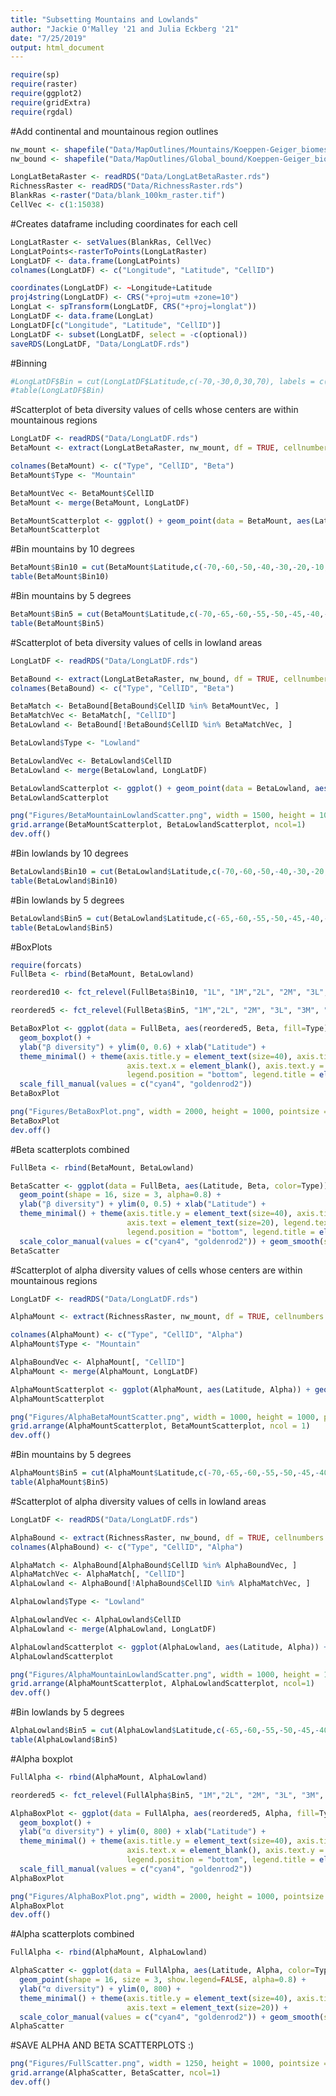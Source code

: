 ```yaml
---
title: "Subsetting Mountains and Lowlands"
author: "Jackie O'Malley '21 and Julia Eckberg '21"
date: "7/25/2019"
output: html_document
---
```


```r
require(sp)
require(raster)
require(ggplot2)
require(gridExtra)
require(rgdal)
```


#Add continental and mountainous region outlines
```r
nw_mount <- shapefile("Data/MapOutlines/Mountains/Koeppen-Geiger_biomes.shp")
nw_bound <- shapefile("Data/MapOutlines/Global_bound/Koeppen-Geiger_biomes.shp")

LongLatBetaRaster <- readRDS("Data/LongLatBetaRaster.rds")
RichnessRaster <- readRDS("Data/RichnessRaster.rds")
BlankRas <-raster("Data/blank_100km_raster.tif")
CellVec <- c(1:15038)
```


#Creates dataframe including coordinates for each cell
```r
LongLatRaster <- setValues(BlankRas, CellVec)
LongLatPoints<-rasterToPoints(LongLatRaster)
LongLatDF <- data.frame(LongLatPoints)
colnames(LongLatDF) <- c("Longitude", "Latitude", "CellID")

coordinates(LongLatDF) <- ~Longitude+Latitude 
proj4string(LongLatDF) <- CRS("+proj=utm +zone=10") 
LongLat <- spTransform(LongLatDF, CRS("+proj=longlat")) 
LongLatDF <- data.frame(LongLat)
LongLatDF[c("Longitude", "Latitude", "CellID")]
LongLatDF <- subset(LongLatDF, select = -c(optional))
saveRDS(LongLatDF, "Data/LongLatDF.rds")
```

#Binning
```r
#LongLatDF$Bin = cut(LongLatDF$Latitude,c(-70,-30,0,30,70), labels = c("M1, M2, M3, M4"))
#table(LongLatDF$Bin)
```


#Scatterplot of beta diversity values of cells whose centers are within mountainous regions 
```r
LongLatDF <- readRDS("Data/LongLatDF.rds")
BetaMount <- extract(LongLatBetaRaster, nw_mount, df = TRUE, cellnumbers = TRUE)

colnames(BetaMount) <- c("Type", "CellID", "Beta")
BetaMount$Type <- "Mountain"

BetaMountVec <- BetaMount$CellID
BetaMount <- merge(BetaMount, LongLatDF)

BetaMountScatterplot <- ggplot() + geom_point(data = BetaMount, aes(Latitude, Beta), shape = 16, size = 5, show.legend = FALSE, alpha=0.5, color = "goldenrod2") + ylab("Mountainous β diversity") + ylim(0, 0.6) + xlab("Latitude") + theme_minimal() +  theme(axis.title.y = element_text(size=32), axis.title.x = element_text(size=32),  axis.text = element_text(size=20))
BetaMountScatterplot
```

#Bin mountains by 10 degrees
```r
BetaMount$Bin10 = cut(BetaMount$Latitude,c(-70,-60,-50,-40,-30,-20,-10,0,10,20,30,40,50,60), labels = c("1M", "2M", "3M", "4M", "5M", "6M", "7M", "8M", "9M", "10M", "11M", "12M", "13M"))
table(BetaMount$Bin10)
```

#Bin mountains by 5 degrees
```r
BetaMount$Bin5 = cut(BetaMount$Latitude,c(-70,-65,-60,-55,-50,-45,-40,-35,-30,-25,-20,-15,-10,-5,0,5,10,15,20,25,30,35,40,45,50,55), labels = c("1M", "2M", "3M", "4M", "5M", "6M", "7M", "8M", "9M", "10M", "11M", "12M", "13M", "14M", "15M", "16M", "17M", "18M", "19M", "20M", "21M", "22M", "23M", "24M", "25M"))
table(BetaMount$Bin5)
```

#Scatterplot of beta diversity values of cells in lowland areas 
```r
LongLatDF <- readRDS("Data/LongLatDF.rds")

BetaBound <- extract(LongLatBetaRaster, nw_bound, df = TRUE, cellnumbers = TRUE)
colnames(BetaBound) <- c("Type", "CellID", "Beta")

BetaMatch <- BetaBound[BetaBound$CellID %in% BetaMountVec, ]
BetaMatchVec <- BetaMatch[, "CellID"]
BetaLowland <- BetaBound[!BetaBound$CellID %in% BetaMatchVec, ]

BetaLowland$Type <- "Lowland"

BetaLowlandVec <- BetaLowland$CellID
BetaLowland <- merge(BetaLowland, LongLatDF)

BetaLowlandScatterplot <- ggplot() + geom_point(data = BetaLowland, aes(Latitude, Beta), shape = 16, size = 5, show.legend = FALSE, alpha=0.5, color = "cyan4") + ylab("Lowland β diversity") + ylim(0, 0.6) + xlab("Latitude") + theme_minimal() + theme(axis.title.y = element_text(size=32), axis.title.x = element_text(size=32),  axis.text = element_text(size=20))
BetaLowlandScatterplot

png("Figures/BetaMountainLowlandScatter.png", width = 1500, height = 1000, pointsize = 20)
grid.arrange(BetaMountScatterplot, BetaLowlandScatterplot, ncol=1)
dev.off()
```

#Bin lowlands by 10 degrees
```r
BetaLowland$Bin10 = cut(BetaLowland$Latitude,c(-70,-60,-50,-40,-30,-20,-10,0,10,20,30,40,50,60), labels = c("1L", "2L", "3L", "4L", "5L", "6L", "7L", "8L", "9L", "10L", "11L", "12L", "13L"))
table(BetaLowland$Bin10)
```

#Bin lowlands by 5 degrees
```r
BetaLowland$Bin5 = cut(BetaLowland$Latitude,c(-65,-60,-55,-50,-45,-40,-35,-30,-25,-20,-15,-10,-5,0,5,10,15,20,25,30,35,40,45,50,55,60), labels = c("2L", "3L", "4L", "5L", "6L", "7L", "8L", "9L", "10L", "11L", "12L", "13L", "14L", "15L", "16L", "17L", "18L", "19L", "20L", "21L", "22L", "23L", "24L", "25L", "26L"))
table(BetaLowland$Bin5)
```


#BoxPlots
```r
require(forcats)
FullBeta <- rbind(BetaMount, BetaLowland)

reordered10 <- fct_relevel(FullBeta$Bin10, "1L", "1M","2L", "2M", "3L", "3M", "4L", "4M", "5L", "5M", "6L", "6M", "7L", "7M", "8L", "8M","9L", "9M", "10L", "10M", "11L", "11M", "12L", "12M", "13L", "13M")

reordered5 <- fct_relevel(FullBeta$Bin5, "1M","2L", "2M", "3L", "3M", "4L", "4M", "5L", "5M", "6L", "6M", "7L", "7M", "8L", "8M","9L", "9M", "10L", "10M", "11L", "11M", "12L", "12M", "13L", "13M", "14L", "14M","15L", "15M", "16L", "16M", "17L", "17M", "18L", "18M", "19L", "19M", "20L", "20M", "21L", "21M","22L", "22M", "23L", "23M", "24L", "24M", "25L", "25M", "26L")

BetaBoxPlot <- ggplot(data = FullBeta, aes(reordered5, Beta, fill=Type)) + 
  geom_boxplot() + 
  ylab("β diversity") + ylim(0, 0.6) + xlab("Latitude") + 
  theme_minimal() + theme(axis.title.y = element_text(size=40), axis.title.x = element_text(size=40),  
                          axis.text.x = element_blank(), axis.text.y = element_text(size=20), legend.text = element_text(size=32), 
                          legend.position = "bottom", legend.title = element_blank()) + 
  scale_fill_manual(values = c("cyan4", "goldenrod2"))
BetaBoxPlot

png("Figures/BetaBoxPlot.png", width = 2000, height = 1000, pointsize = 20)
BetaBoxPlot
dev.off()
```


#Beta scatterplots combined
```r
FullBeta <- rbind(BetaMount, BetaLowland)

BetaScatter <- ggplot(data = FullBeta, aes(Latitude, Beta, color=Type)) + 
  geom_point(shape = 16, size = 3, alpha=0.8) + 
  ylab("β diversity") + ylim(0, 0.5) + xlab("Latitude") + 
  theme_minimal() + theme(axis.title.y = element_text(size=40), axis.title.x = element_text(size=40),  
                          axis.text = element_text(size=20), legend.text = element_text(size=32), 
                          legend.position = "bottom", legend.title = element_blank()) + 
  scale_color_manual(values = c("cyan4", "goldenrod2")) + geom_smooth(size = 2, show.legend = FALSE)
BetaScatter
```


#Scatterplot of alpha diversity values of cells whose centers are within mountainous regions 
```r
LongLatDF <- readRDS("Data/LongLatDF.rds")

AlphaMount <- extract(RichnessRaster, nw_mount, df = TRUE, cellnumbers = TRUE)

colnames(AlphaMount) <- c("Type", "CellID", "Alpha")
AlphaMount$Type <- "Mountain"

AlphaBoundVec <- AlphaMount[, "CellID"]
AlphaMount <- merge(AlphaMount, LongLatDF)

AlphaMountScatterplot <- ggplot(AlphaMount, aes(Latitude, Alpha)) + geom_point(shape = 16, size = 5, show.legend = FALSE, alpha=0.5, color = "goldenrod2") + ylab("Mountainous α diversity") + ylim (0, 800) + xlab("Latitude") + theme_minimal() + theme(axis.title.y = element_text(size=32), axis.title.x = element_text(size=32),  axis.text = element_text(size=20))
AlphaMountScatterplot

png("Figures/AlphaBetaMountScatter.png", width = 1000, height = 1000, pointsize = 20)
grid.arrange(AlphaMountScatterplot, BetaMountScatterplot, ncol = 1)
dev.off()
```


#Bin mountains by 5 degrees
```r
AlphaMount$Bin5 = cut(AlphaMount$Latitude,c(-70,-65,-60,-55,-50,-45,-40,-35,-30,-25,-20,-15,-10,-5,0,5,10,15,20,25,30,35,40,45,50,55), labels = c("1M", "2M", "3M", "4M", "5M", "6M", "7M", "8M", "9M", "10M", "11M", "12M", "13M", "14M", "15M", "16M", "17M", "18M", "19M", "20M", "21M", "22M", "23M", "24M", "25M"))
table(AlphaMount$Bin5)
```



#Scatterplot of alpha diversity values of cells in lowland areas 
```r
LongLatDF <- readRDS("Data/LongLatDF.rds")

AlphaBound <- extract(RichnessRaster, nw_bound, df = TRUE, cellnumbers = TRUE)
colnames(AlphaBound) <- c("Type", "CellID", "Alpha")

AlphaMatch <- AlphaBound[AlphaBound$CellID %in% AlphaBoundVec, ]
AlphaMatchVec <- AlphaMatch[, "CellID"]
AlphaLowland <- AlphaBound[!AlphaBound$CellID %in% AlphaMatchVec, ]

AlphaLowland$Type <- "Lowland"

AlphaLowlandVec <- AlphaLowland$CellID
AlphaLowland <- merge(AlphaLowland, LongLatDF)

AlphaLowlandScatterplot <- ggplot(AlphaLowland, aes(Latitude, Alpha)) + geom_point(shape = 16, size = 5, show.legend = FALSE, alpha=0.5, color = "cyan4") + ylab("Lowland α diversity") + ylim(0, 800) + xlab("Latitude") + theme_minimal() + theme(axis.title.y = element_text(size=32), axis.title.x = element_text(size=32),  axis.text = element_text(size=20))
AlphaLowlandScatterplot

png("Figures/AlphaMountainLowlandScatter.png", width = 1000, height = 1000, pointsize = 20)
grid.arrange(AlphaMountScatterplot, AlphaLowlandScatterplot, ncol=1)
dev.off()
```


#Bin lowlands by 5 degrees
```r
AlphaLowland$Bin5 = cut(AlphaLowland$Latitude,c(-65,-60,-55,-50,-45,-40,-35,-30,-25,-20,-15,-10,-5,0,5,10,15,20,25,30,35,40,45,50,55,60), labels = c("2L", "3L", "4L", "5L", "6L", "7L", "8L", "9L", "10L", "11L", "12L", "13L", "14L", "15L", "16L", "17L", "18L", "19L", "20L", "21L", "22L", "23L", "24L", "25L", "26L"))
table(AlphaLowland$Bin5)
```


#Alpha boxplot
```r
FullAlpha <- rbind(AlphaMount, AlphaLowland)

reordered5 <- fct_relevel(FullAlpha$Bin5, "1M","2L", "2M", "3L", "3M", "4L", "4M", "5L", "5M", "6L", "6M", "7L", "7M", "8L", "8M","9L", "9M", "10L", "10M", "11L", "11M", "12L", "12M", "13L", "13M", "14L", "14M","15L", "15M", "16L", "16M", "17L", "17M", "18L", "18M", "19L", "19M", "20L", "20M", "21L", "21M","22L", "22M", "23L", "23M", "24L", "24M", "25L", "25M", "26L")

AlphaBoxPlot <- ggplot(data = FullAlpha, aes(reordered5, Alpha, fill=Type)) + 
  geom_boxplot() + 
  ylab("α diversity") + ylim(0, 800) + xlab("Latitude") + 
  theme_minimal() + theme(axis.title.y = element_text(size=40), axis.title.x = element_text(size=40),  
                          axis.text.x = element_blank(), axis.text.y = element_text(size=20), legend.text = element_text(size=32), 
                          legend.position = "bottom", legend.title = element_blank()) + 
  scale_fill_manual(values = c("cyan4", "goldenrod2"))
AlphaBoxPlot

png("Figures/AlphaBoxPlot.png", width = 2000, height = 1000, pointsize = 20)
AlphaBoxPlot
dev.off()
```

#Alpha scatterplots combined
```r
FullAlpha <- rbind(AlphaMount, AlphaLowland)

AlphaScatter <- ggplot(data = FullAlpha, aes(Latitude, Alpha, color=Type)) + 
  geom_point(shape = 16, size = 3, show.legend=FALSE, alpha=0.8) + 
  ylab("α diversity") + ylim(0, 800) +
  theme_minimal() + theme(axis.title.y = element_text(size=40), axis.title.x = element_blank(),  
                          axis.text = element_text(size=20)) + 
  scale_color_manual(values = c("cyan4", "goldenrod2")) + geom_smooth(size = 2, show.legend = FALSE)
AlphaScatter
```

#SAVE ALPHA AND BETA SCATTERPLOTS :)
```r
png("Figures/FullScatter.png", width = 1250, height = 1000, pointsize = 20)
grid.arrange(AlphaScatter, BetaScatter, ncol=1)
dev.off()
```
